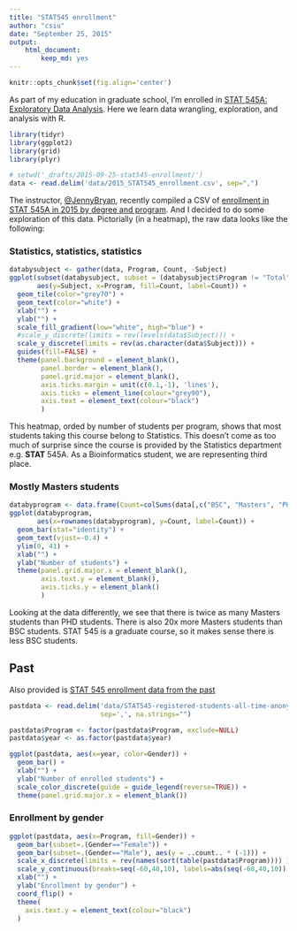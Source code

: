 ```yaml
---
title: "STAT545 enrollment"
author: "csiu"
date: "September 25, 2015"
output:
    html_document:
        keep_md: yes
---
```

```r
knitr::opts_chunk$set(fig.align='center')
```

As part of my education in graduate school, I'm enrolled in [STAT 545A: Exploratory Data Analysis](https://stat545-ubc.github.io). Here we learn data wrangling, exploration, and analysis with R.

```r
library(tidyr)
library(ggplot2)
library(grid)
library(plyr)

# setwd('_drafts/2015-09-25-stat545-enrollment/')
data <- read.delim('data/2015_STAT545_enrollment.csv', sep=",")
```

The instructor, [\@JennyBryan](https://twitter.com/JennyBryan), recently compiled a CSV of [enrollment in STAT 545A in 2015 by degree and program](https://gist.github.com/jennybc/924fe242a31e0239762f#file-2015_stat545_enrollment-csv). And I decided to do some exploration of this data. Pictorially (in a heatmap), the raw data looks like the following: 

### Statistics, statistics, statistics
```r
databysubject <- gather(data, Program, Count, -Subject)
ggplot(subset(databysubject, subset = (databysubject$Program != "Total")),
       aes(y=Subject, x=Program, fill=Count, label=Count)) +
  geom_tile(color="grey70") +
  geom_text(color="white") +
  xlab("") +
  ylab("") +
  scale_fill_gradient(low="white", high="blue") +
  #scale_y_discrete(limits = rev(levels(data$Subject))) +
  scale_y_discrete(limits = rev(as.character(data$Subject))) +
  guides(fill=FALSE) +
  theme(panel.background = element_blank(),
        panel.border = element_blank(),
        panel.grid.major = element_blank(),
        axis.ticks.margin = unit(c(0.1,-1), 'lines'),
        axis.ticks = element_line(colour="grey90"),
        axis.text = element_text(colour="black")
        )
```

This heatmap, orded by number of students per program, shows that most students taking this course belong to Statistics. This doesn't come as too much of surprise since the course is provided by the Statistics department e.g. **STAT** 545A. As a Bioinformatics student, we are representing third place.

### Mostly Masters students
```r
databyprogram <- data.frame(Count=colSums(data[,c("BSC", "Masters", "PHD")]))
ggplot(databyprogram,
       aes(x=rownames(databyprogram), y=Count, label=Count)) +
  geom_bar(stat="identity") +
  geom_text(vjust=-0.4) +
  ylim(0, 41) +
  xlab("") +
  ylab("Number of students") +
  theme(panel.grid.major.x = element_blank(),
        axis.text.y = element_blank(),
        axis.ticks.y = element_blank()
        )
```

Looking at the data differently, we see that there is twice as many Masters students than PHD students. There is also 20x more Masters students than BSC students. STAT 545 is a graduate course, so it makes sense there is less BSC students.

## Past

Also provided is [STAT 545 enrollment data from the past](https://github.com/STAT545-UBC/STAT545-UBC.github.io/blob/master/course-admin/history/STAT545-registered-students-all-time-anonymized.csv)

```r
pastdata <- read.delim('data/STAT545-registered-students-all-time-anonymized.csv', 
                       sep=',', na.strings="")

pastdata$Program <- factor(pastdata$Program, exclude=NULL)
pastdata$year <- as.factor(pastdata$year)
```

```r
ggplot(pastdata, aes(x=year, color=Gender)) + 
  geom_bar() + 
  xlab("") + 
  ylab("Number of enrolled students") +
  scale_color_discrete(guide = guide_legend(reverse=TRUE)) +
  theme(panel.grid.major.x = element_blank())
```

### Enrollment by gender

```r
ggplot(pastdata, aes(x=Program, fill=Gender)) +
  geom_bar(subset=.(Gender=="Female")) +
  geom_bar(subset=.(Gender=="Male"), aes(y = ..count.. * (-1))) +
  scale_x_discrete(limits = rev(names(sort(table(pastdata$Program)))) ) + 
  scale_y_continuous(breaks=seq(-60,40,10), labels=abs(seq(-60,40,10))) +
  xlab("") +
  ylab("Enrollment by gender") +
  coord_flip() +
  theme(
    axis.text.y = element_text(colour="black")
  )
```

